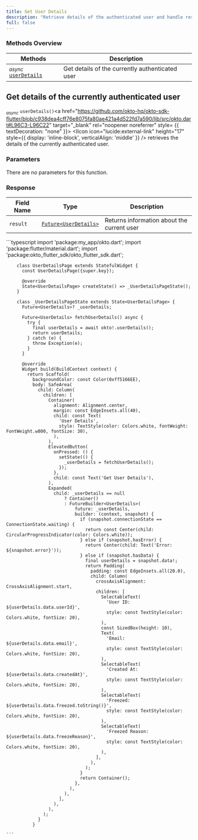 ```yaml
---
title: Get User Details
description: "Retrieve details of the authenticated user and handle responses using the Okto SDK."
full: false
---
```




### Methods Overview

| Methods                                                                  | Description                                     |                 
|--------------------------------------------------------------------------|-------------------------------------------------|
| <sub><i>async</i></sub> [`userDetails`](#get-details-of-the-currently-authenticated-user)   | Get details of the currently authenticated user |

<div className="method-box">

## Get details of the currently authenticated user

<sub><i>async</i></sub> `userDetails()`<a href="https://github.com/okto-hq/okto-sdk-flutter/blob/c938dea4cff76e8075fa80ae421a4d522fd7a590/lib/src/okto.dart#L96C3-L96C22" target="_blank" rel="noopener noreferrer" style= {{ textDecoration: "none" }}> <IIcon icon="lucide:external-link" height="17" style={{ display: 'inline-block', verticalAlign: 'middle' }} /></a> retrieves the details of the currently authenticated user.

### Parameters

There are no parameters for this function.

### Response

<Callout title="Success Response">

| Field Name | Type                | Description                                 | 
|------------|---------------------|---------------------------------------------|
| `result`   | [`Future<UserDetails>`](/api-docs#model/user)     | Returns information about the current user  | 

</Callout>

<Accordions>
<Accordion title="Example">
<Tabs items={['Typescript']}>
  <Tab value="Typescript">
    ```typescript
        import 'package:my_app/okto.dart';
        import 'package:flutter/material.dart';
        import 'package:okto_flutter_sdk/okto_flutter_sdk.dart';
        
        class UserDetailsPage extends StatefulWidget {
          const UserDetailsPage({super.key});
        
          @override
          State<UserDetailsPage> createState() => _UserDetailsPageState();
        }
        
        class _UserDetailsPageState extends State<UserDetailsPage> {
          Future<UserDetails>? _userDetails;
        
          Future<UserDetails> fetchUserDetails() async {
            try {
              final userDetails = await okto!.userDetails();
              return userDetails;
            } catch (e) {
              throw Exception(e);
            }
          }
        
          @override
          Widget build(BuildContext context) {
            return Scaffold(
              backgroundColor: const Color(0xff5166EE),
              body: SafeArea(
                child: Column(
                  children: [
                    Container(
                      alignment: Alignment.center,
                      margin: const EdgeInsets.all(40),
                      child: const Text(
                        'User Details',
                        style: TextStyle(color: Colors.white, fontWeight: FontWeight.w800, fontSize: 30),
                      ),
                    ),
                    ElevatedButton(
                      onPressed: () {
                        setState(() {
                          _userDetails = fetchUserDetails();
                        });
                      },
                      child: const Text('Get User Details'),
                    ),
                    Expanded(
                      child: _userDetails == null
                          ? Container()
                          : FutureBuilder<UserDetails>(
                              future: _userDetails,
                              builder: (context, snapshot) {
                                if (snapshot.connectionState == ConnectionState.waiting) {
                                  return const Center(child: CircularProgressIndicator(color: Colors.white));
                                } else if (snapshot.hasError) {
                                  return Center(child: Text('Error: ${snapshot.error}'));
                                } else if (snapshot.hasData) {
                                  final userDetails = snapshot.data!;
                                  return Padding(
                                    padding: const EdgeInsets.all(20.0),
                                    child: Column(
                                      crossAxisAlignment: CrossAxisAlignment.start,
                                      children: [
                                        SelectableText(
                                          'User ID: ${userDetails.data.userId}',
                                          style: const TextStyle(color: Colors.white, fontSize: 20),
                                        ),
                                        const SizedBox(height: 10),
                                        Text(
                                          'Email: ${userDetails.data.email}',
                                          style: const TextStyle(color: Colors.white, fontSize: 20),
                                        ),
                                        SelectableText(
                                          'Created At: ${userDetails.data.createdAt}',
                                          style: const TextStyle(color: Colors.white, fontSize: 20),
                                        ),
                                        SelectableText(
                                          'Freezed: ${userDetails.data.freezed.toString()}',
                                          style: const TextStyle(color: Colors.white, fontSize: 20),
                                        ),
                                        SelectableText(
                                          'Freezed Reason: ${userDetails.data.freezeReason}',
                                          style: const TextStyle(color: Colors.white, fontSize: 20),
                                        ),
                                      ],
                                    ),
                                  );
                                }
                                return Container();
                              },
                            ),
                          ),
                        ],
                      ),
                    ),
                  );
                }
              }
 
    ```
  </Tab>
</Tabs>
</Accordion>
</Accordions>

</div>